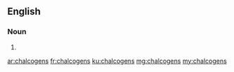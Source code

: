 ==English==

===Noun===
{{head|en|plural}}

# {{plural of|chalcogen|lang=en}}

[[ar:chalcogens]]
[[fr:chalcogens]]
[[ku:chalcogens]]
[[mg:chalcogens]]
[[my:chalcogens]]